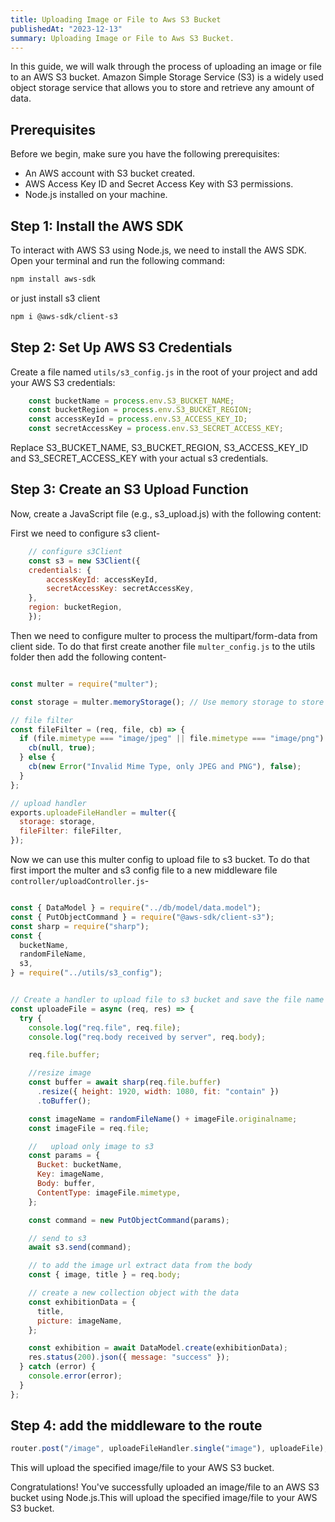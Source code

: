 ```yaml
---
title: Uploading Image or File to Aws S3 Bucket
publishedAt: "2023-12-13"
summary: Uploading Image or File to Aws S3 Bucket.
---
```


In this guide, we will walk through the process of uploading an image or file to an AWS S3 bucket. Amazon Simple Storage Service (S3) is a widely used object storage service that allows you to store and retrieve any amount of data.

## Prerequisites

Before we begin, make sure you have the following prerequisites:

- An AWS account with S3 bucket created.
- AWS Access Key ID and Secret Access Key with S3 permissions.
- Node.js installed on your machine.

## Step 1: Install the AWS SDK

To interact with AWS S3 using Node.js, we need to install the AWS SDK. Open your terminal and run the following command:

```bash
npm install aws-sdk
```

or just install s3 client

```bash
npm i @aws-sdk/client-s3
```

## Step 2: Set Up AWS S3 Credentials

Create a file named `utils/s3_config.js` in the root of your project and add your AWS S3 credentials:

```JavaScript
    const bucketName = process.env.S3_BUCKET_NAME;
    const bucketRegion = process.env.S3_BUCKET_REGION;
    const accessKeyId = process.env.S3_ACCESS_KEY_ID;
    const secretAccessKey = process.env.S3_SECRET_ACCESS_KEY;
```

Replace S3_BUCKET_NAME, S3_BUCKET_REGION, S3_ACCESS_KEY_ID and S3_SECRET_ACCESS_KEY with your actual s3 credentials.

## Step 3: Create an S3 Upload Function

Now, create a JavaScript file (e.g., s3_upload.js) with the following content:

First we need to configure s3 client-

```JavaScript
    // configure s3Client
    const s3 = new S3Client({
    credentials: {
        accessKeyId: accessKeyId,
        secretAccessKey: secretAccessKey,
    },
    region: bucketRegion,
    });
```

Then we need to configure multer to process the multipart/form-data from client side. To do that first create another file `multer_config.js` to the utils folder then add the following content-

```JavaScript

const multer = require("multer");

const storage = multer.memoryStorage(); // Use memory storage to store the file buffer

// file filter
const fileFilter = (req, file, cb) => {
  if (file.mimetype === "image/jpeg" || file.mimetype === "image/png") {
    cb(null, true);
  } else {
    cb(new Error("Invalid Mime Type, only JPEG and PNG"), false);
  }
};

// upload handler
exports.uploadeFileHandler = multer({
  storage: storage,
  fileFilter: fileFilter,
});
```

Now we can use this multer config to upload file to s3 bucket. To do that first import the multer and s3 config file to a new middleware file `controller/uploadController.js`-

```JavaScript

const { DataModel } = require("../db/model/data.model");
const { PutObjectCommand } = require("@aws-sdk/client-s3");
const sharp = require("sharp");
const {
  bucketName,
  randomFileName,
  s3,
} = require("../utils/s3_config");


// Create a handler to upload file to s3 bucket and save the file name and body data to database
const uploadeFile = async (req, res) => {
  try {
    console.log("req.file", req.file);
    console.log("req.body received by server", req.body);

    req.file.buffer;

    //resize image
    const buffer = await sharp(req.file.buffer)
      .resize({ height: 1920, width: 1080, fit: "contain" })
      .toBuffer();

    const imageName = randomFileName() + imageFile.originalname;
    const imageFile = req.file;

    //   upload only image to s3
    const params = {
      Bucket: bucketName,
      Key: imageName,
      Body: buffer,
      ContentType: imageFile.mimetype,
    };

    const command = new PutObjectCommand(params);

    // send to s3
    await s3.send(command);

    // to add the image url extract data from the body
    const { image, title } = req.body;

    // create a new collection object with the data
    const exhibitionData = {
      title,
      picture: imageName,
    };

    const exhibition = await DataModel.create(exhibitionData);
    res.status(200).json({ message: "success" });
  } catch (error) {
    console.error(error);
  }
};
```

## Step 4: add the middleware to the route

```JavaScript
router.post("/image", uploadeFileHandler.single("image"), uploadeFile);
```

This will upload the specified image/file to your AWS S3 bucket.

Congratulations! You've successfully uploaded an image/file to an AWS S3 bucket using Node.js.This will upload the specified image/file to your AWS S3 bucket.
